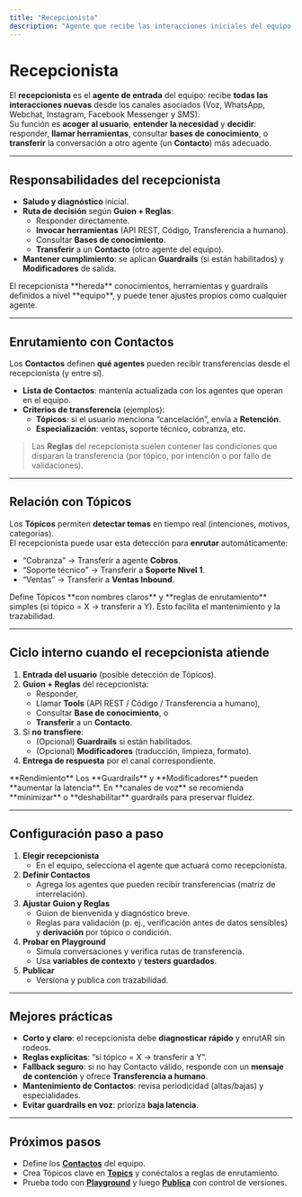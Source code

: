 ```yaml
---
title: "Recepcionista"
description: "Agente que recibe las interacciones iniciales del equipo y decide continuar, consultar conocimiento o herramientas, o transferir a otro contacto."
---
```



# Recepcionista

El **recepcionista** es el **agente de entrada** del equipo: recibe **todas las interacciones nuevas** desde los canales asociados (Voz, WhatsApp, Webchat, Instagram, Facebook Messenger y SMS).\
Su función es **acoger al usuario**, **entender la necesidad** y **decidir**: responder, **llamar herramientas**, consultar **bases de conocimiento**, o **transferir** la conversación a otro agente (un **Contacto**) más adecuado.

---

## Responsabilidades del recepcionista

- **Saludo y diagnóstico** inicial.
- **Ruta de decisión** según **Guion + Reglas**:
  - Responder directamente.
  - **Invocar herramientas** (API REST, Código, Transferencia a humano).
  - Consultar **Bases de conocimiento**.
  - **Transferir** a un **Contacto** (otro agente del equipo).
- **Mantener cumplimiento**: se aplican **Guardrails** (si están habilitados) y **Modificadores** de salida.

<Callout type="info">
El recepcionista **hereda** conocimientos, herramientas y guardrails definidos a nivel **equipo**, y puede tener ajustes propios como cualquier agente.
</Callout>

---

## Enrutamiento con Contactos

Los **Contactos** definen **qué agentes** pueden recibir transferencias desde el recepcionista (y entre sí).

- **Lista de Contactos**: mantenla actualizada con los agentes que operan en el equipo.
- **Criterios de transferencia** (ejemplos):
  - **Tópicos**: si el usuario menciona “cancelación”, envía a **Retención**.
  - **Especialización**: ventas, soporte técnico, cobranza, etc.

> Las **Reglas** del recepcionista suelen contener las condiciones que disparan la transferencia (por tópico, por intención o por fallo de validaciones).

---

## Relación con Tópicos

Los **Tópicos** permiten **detectar temas** en tiempo real (intenciones, motivos, categorías).\
El recepcionista puede usar esta detección para **enrutar** automáticamente:

- “Cobranza” → Transferir a agente **Cobros**.
- “Soporte técnico” → Transferir a **Soporte Nivel 1**.
- “Ventas” → Transferir a **Ventas Inbound**.

<Callout type="tip">
Define Tópicos **con nombres claros** y **reglas de enrutamiento** simples (si tópico = X → transferir a Y).  
Esto facilita el mantenimiento y la trazabilidad.
</Callout>

---

## Ciclo interno cuando el recepcionista atiende

1. **Entrada del usuario** (posible detección de Tópicos).
2. **Guion + Reglas** del recepcionista:
   - Responder,
   - Llamar **Tools** (API REST / Código / Transferencia a humano),
   - Consultar **Base de conocimiento**, o
   - **Transferir** a un **Contacto**.
3. Si **no transfiere**:
   - (Opcional) **Guardrails** si están habilitados.
   - (Opcional) **Modificadores** (traducción, limpieza, formato).
4. **Entrega de respuesta** por el canal correspondiente.

<Callout type="warning">
**Rendimiento**  
Los **Guardrails** y **Modificadores** pueden **aumentar la latencia**.  
En **canales de voz** se recomienda **minimizar** o **deshabilitar** guardrails para preservar fluidez.
</Callout>

---

## Configuración paso a paso

1. **Elegir recepcionista**
   - En el equipo, selecciona el agente que actuará como recepcionista.
2. **Definir Contactos**
   - Agrega los agentes que pueden recibir transferencias (matriz de interrelación).
3. **Ajustar Guion y Reglas**
   - Guion de bienvenida y diagnóstico breve.
   - Reglas para validación (p. ej., verificación antes de datos sensibles) y **derivación** por tópico o condición.
4. **Probar en Playground**
   - Simula conversaciones y verifica rutas de transferencia.
   - Usa **variables de contexto** y **testers guardados**.
5. **Publicar**
   - Versiona y publica con trazabilidad.

---

## Mejores prácticas

- **Corto y claro**: el recepcionista debe **diagnosticar rápido** y enrutAR sin rodeos.
- **Reglas explícitas**: “si tópico = X → transferir a Y”.
- **Fallback seguro**: si no hay Contacto válido, responde con un **mensaje de contención** y ofrece **Transferencia a humano**.
- **Mantenimiento de Contactos**: revisa periodicidad (altas/bajas) y especialidades.
- **Evitar guardrails en voz**: prioriza **baja latencia**.

---

## Próximos pasos

- Define los [**Contactos**](../contacts) del equipo.
- Crea Tópicos clave en [**Topics**](../topics) y conéctalos a reglas de enrutamiento.
- Prueba todo con [**Playground**](../playground) y luego [**Publica**](../publishing) con control de versiones.